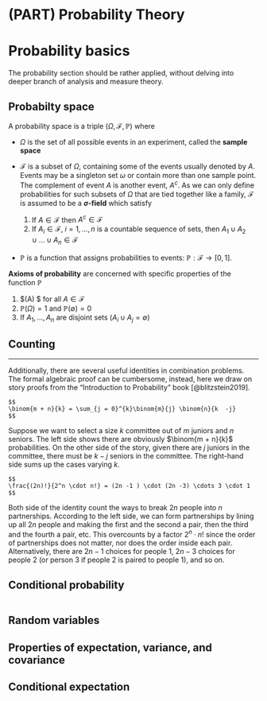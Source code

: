 
# (PART) Probability Theory {-}

# Probability basics

The probability section should be rather applied, without delving into deeper branch of analysis and measure theory. 

## Probabilty space 

A probability space is a triple $(\Omega, \mathcal{F}, \mathbb{P})$ where 

- $\Omega$ is the set of all possible events in an experiment, called the **sample space**  

- $\mathcal{F}$ is a subset of $\Omega$, containing some of the events usually denoted by $A$. Events may be a singleton set ${\omega}$ or contain more than one sample point. The complement of event $A$ is another event, $A^c$. As we can only define probabilities for such subsets of $\Omega$ that are tied together like a family, $\mathcal{F}$ is assumed to be a **$\sigma$-field** which satisfy 
    1. If $A \in \mathcal{F}$ then $A^c \in \mathcal{F}$    
    2. If $A_i \in \mathcal{F}, \;i = 1,...,n$ is a countable sequence of sets, then $A_1 \cup A_2  \cup ... \cup A_n \in \mathcal{F}$

- $\mathbb{P}$ is a function that assigns probabilities to events: $\mathbb{P}: \mathcal{F} \rightarrow [0 , 1]$. 

**Axioms of probability** are concerned with specific properties of the function $\mathbb{P}$  

1. $\mathbb{P}(A) \ge 0 $ for all $A \in \mathcal{F}$   
2. $\mathbb{P}(\Omega) = 1$ and $\mathbb{P(\emptyset)} = 0$  
3. If $A_1, ..., A_n$ are disjoint sets ($A_i \cup A_j = \emptyset$)


## Counting  


<hr> 

Additionally, there are several useful identities in combination problems. The formal algebraic proof can be cumbersome, instead, here we draw on story proofs from the "Introduction to Probability" book [@blitzstein2019]. 

```proposition
$$
\binom{m + n}{k} = \sum_{j = 0}^{k}\binom{m}{j} \binom{n}{k  -j}
$$
```

Suppose we want to select a size $k$ committee out of $m$ juniors and $n$ seniors. The left side shows there are obviously $\binom{m + n}{k}$ probabilities. On the other side of the story, given there are $j$ juniors in the committee, there must be $k - j$ seniors in the committee. The right-hand side sums up the cases varying $k$. 



```proposition

$$
\frac{(2n)!}{2^n \cdot n!} = (2n -1 ) \cdot (2n -3) \cdots 3 \cdot 1
$$
```


Both side of the identity count the ways to break $2n$ people into $n$ partnerships. According to the left side, we can form partnerships by lining up all $2n$ people and making the first and the second a pair, then the third and the fourth a pair, etc. This overcounts by a factor $2^n \cdot n!$ since the order of partnerships does not matter, nor does the order inside each pair. Alternatively, there are $2n - 1$ choices for people 1, $2n - 3$ choices for people 2 (or person 3 if people 2 is paired to people 1), and so on.  


## Conditional probability  

```definition

```



## Random variables 


## Properties of expectation, variance, and covariance 

## Conditional expectation 
